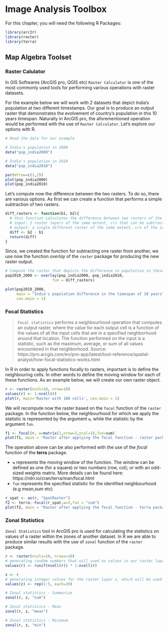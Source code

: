 # Image Analysis Toolbox

For this chapter, you will need the following R Packages:
```r
library(arc2r)
library(raster)
library(terra)
```

## Map Algebra Toolset

### Raster Calulator

In GIS Softwares (ArcGIS pro, QGIS etc) `Raster Calculator` is one of the most
commonly used tools for performing various operations with raster datasets.  

For the example below we will work with 2 datasets that depict India's population at two different timestamps. Our goal is to produce an output raster that demonstrates the evolvement of country's population in this 10 years timespan. Naturally in ArcGIS pro, the aforementioned operation would be performed with the use of `Raster Calculator`. Let's explore our options with R.  

<!--
/ todo: replcace this with arc2r/arc2r
/  assignees: KimboGilda
--> 

```r
# Read the data for our example

# India's population in 2000
data("pop_india2000")

# India's population in 2010
data("pop_india2010")

par(mfrow=c(1,2))
plot(pop_india2000)
plot(pop_india2010)
```

Let's compute now the difference between the two rasters. To do so, there are various 
options. As first we can create a function that performs a simple subtraction of two
rasters.


```r
diff_rasters <- function(b1, b2){
  # this function calculates the difference between two rasters of the same CRS and extent
  # input: 2 raster layers of the same extent, crs that can be subtracted
  # output: a single different raster of the same extent, crs of the input rasters
  diff <- b2 - b1
  return(diff)
}
```

Since, we created the function for subtracting one raster from another, we use now
the function _overlay_ of the `raster` package for producing the new raster output.  

```r
# Compute the raster that depicts the difference in population in these 10 years
pop2010_2000 <- overlay(pop_india2000, pop_india2010,
                     fun = diff_rasters)

plot(pop2010_2000,
     main = "India's population difference in the timespan of 10 years",
     cex.main = 1)
```




### Focal Statistics

>`Focal statistics` performs a neighbourhood operation that computes an output raster, where the value for each output cell is a function of the values of all the input cells that are in a specified neighborhood around that location. The function performed on the input is a statistic, such as the maximum, average, or sum of all values encountered in that neighborhood.
Source: https://pro.arcgis.com/en/pro-app/latest/tool-reference/spatial-analyst/how-focal-statistics-works.html

In R in order to apply functions focally to rasters, important is to define the neighbouring cells.
In other words to define the moving window for each of these functions. As an example below,
we will create our own raster object.  

```r
r <- raster(ncol=10, nrow=10)
values(r) <- 1:ncell(r)
plot(r, main='Raster with 100 cells', cex.main = 1)
``` 

We will recompute now the raster based on the `focal` function of the  `raster` package. In the function
below, the neighbourhood for which we apply the statistic is represented by the argument `w`, while the 
statistic by the argument `fun`. 

```r
f1 <- focal(r, w=matrix(1,nrow=3,ncol=3),fun=sum)
plot(f1, main = "Raster after applying the focal function - raster package", cex.main = 1)
```

The operation above can be also performed with the use of the _focal_ function of the __terra__ package.  

  - `w` represents the moving window of the function. The window can be defined as one (for a square)
    or two numbers (row, col); or with an odd-sized weights matrix. More details can be found here: https://rdrr.io/cran/terra/man/focal.html
  - `fun` represents the specified statistic for the identified neighbourhood (e.g mean,sum etc)
  
```r

r_spat <- as(r, "SpatRaster")
f2 <- terra::focal(r_spat,w=3,fun = "sum")
plot(f2, main = "Raster after applying the focal function - terra package", cex.main = 1)
```

### Zonal Statistics

`Zonal Statistics` tool in ArcGIS pro is used for calculating the statistics
on values of a raster within the zones of another dataset. In R we are able to produce
similar results with the use of `zonal` function of the `raster` package. 

```r
r <- raster(ncols=10, nrows=10)
# generating random numbers that will used as values in our raster layer (r) - input values raster
values(r) <- runif(ncell(r)) * 1:ncell(r)

z <- r
# generating integer values for the raster layer z, which will be used as the zone raster
values(z) <- rep(1:5, each=20) 

# Zonal statistics - Summarize
zonal(r, z, "sum")

# Zonal statistics - Mean
zonal(r, z, "mean")

# Zonal statistics - Minimum
zonal(r, z, "min")
```



